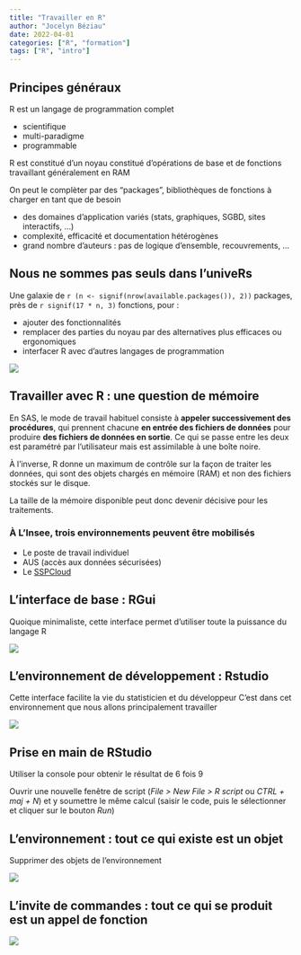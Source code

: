 ```yaml
---
title: "Travailler en R"
author: "Jocelyn Béziau"
date: 2022-04-01
categories: ["R", "formation"]
tags: ["R", "intro"]
---
```


## Principes généraux

R est un langage de programmation complet

* scientifique
* multi-paradigme
* programmable

R est constitué d'un noyau constitué d'opérations de base et de fonctions travaillant généralement en RAM

On peut le complèter par des "packages", bibliothèques de fonctions à charger en tant que de besoin

* des domaines d'application variés (stats, graphiques, SGBD, sites interactifs, ...)
* complexité, efficacité et documentation hétérogènes
* grand nombre d'auteurs : pas de logique d'ensemble, recouvrements, ...


## Nous ne sommes pas seuls dans l'univeRs

Une galaxie de `r (n <- signif(nrow(available.packages()), 2))` packages, près de `r signif(17 * n, 3)` fonctions, pour :

* ajouter des fonctionnalités
* remplacer des parties du noyau par des alternatives plus efficaces ou ergonomiques
* interfacer R avec d'autres langages de programmation

![](images/galaxie.png)


## Travailler avec R : une question de mémoire

En SAS, le mode de travail habituel consiste à **appeler successivement des procédures**, qui prennent chacune **en entrée des fichiers de données** pour produire **des fichiers de données en sortie**. Ce qui se passe entre les deux est paramétré par l'utilisateur mais est assimilable à une boîte noire.

À l'inverse, R donne un maximum de contrôle sur la façon de traiter les données, qui sont des objets chargés en mémoire (RAM) et non des fichiers stockés sur le disque. 

La taille de la mémoire disponible peut donc devenir décisive pour les traitements.

### À L'Insee, trois environnements peuvent être mobilisés

* Le poste de travail individuel
* AUS (accès aux données sécurisées)
* Le [SSPCloud](https://www.sspcloud.fr/)

## L'interface de base : RGui

Quoique minimaliste, cette interface permet d'utiliser toute la puissance du langage R

![](images/rgui.png)


## L'environnement de développement : Rstudio

Cette interface facilite la vie du statisticien et du développeur
C'est dans cet environnement que nous allons principalement travailler

![](images/rstudio_v3.png)

## Prise en main de RStudio

Utiliser la console pour obtenir le résultat de 6 fois 9

Ouvrir une nouvelle fenêtre de script (*File > New File > R script* ou *CTRL + maj + N*) et y soumettre le même calcul (saisir le code, puis le sélectionner et cliquer sur le bouton *Run*)

## L'environnement : tout ce qui existe est un objet

Supprimer des objets de l'environnement

![](images/rstudio2.png)

## L'invite de commandes : tout ce qui se produit est un appel de fonction

![](images/invite_commandes.png)
